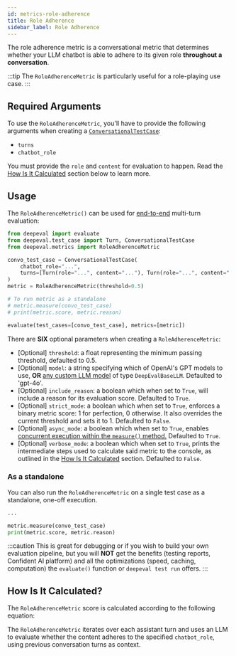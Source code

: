 ```yaml
---
id: metrics-role-adherence
title: Role Adherence
sidebar_label: Role Adherence
---
```


<head>
  <link
    rel="canonical"
    href="https://deepeval.com/docs/metrics-role-adherence"
  />
</head>


<MetricTagsDisplayer chatbot={true} referenceless={true} />

The role adherence metric is a conversational metric that determines whether your LLM chatbot is able to adhere to its given role **throughout a conversation**.

:::tip
The `RoleAdherenceMetric` is particularly useful for a role-playing use case.
:::

## Required Arguments

To use the `RoleAdherenceMetric`, you'll have to provide the following arguments when creating a [`ConversationalTestCase`](/docs/evaluation-test-cases#conversational-test-case):

- `turns`
- `chatbot_role`

You must provide the `role` and `content` for evaluation to happen. Read the [How Is It Calculated](#how-is-it-calculated) section below to learn more.

## Usage

The `RoleAdherenceMetric()` can be used for [end-to-end](/docs/evaluation-end-to-end-llm-evals) multi-turn evaluation:

```python
from deepeval import evaluate
from deepeval.test_case import Turn, ConversationalTestCase
from deepeval.metrics import RoleAdherenceMetric

convo_test_case = ConversationalTestCase(
    chatbot_role="...",
    turns=[Turn(role="...", content="..."), Turn(role="...", content="...")]
)
metric = RoleAdherenceMetric(threshold=0.5)

# To run metric as a standalone
# metric.measure(convo_test_case)
# print(metric.score, metric.reason)

evaluate(test_cases=[convo_test_case], metrics=[metric])
```

There are **SIX** optional parameters when creating a `RoleAdherenceMetric`:

- [Optional] `threshold`: a float representing the minimum passing threshold, defaulted to 0.5.
- [Optional] `model`: a string specifying which of OpenAI's GPT models to use, **OR** [any custom LLM model](/docs/metrics-introduction#using-a-custom-llm) of type `DeepEvalBaseLLM`. Defaulted to 'gpt-4o'.
- [Optional] `include_reason`: a boolean which when set to `True`, will include a reason for its evaluation score. Defaulted to `True`.
- [Optional] `strict_mode`: a boolean which when set to `True`, enforces a binary metric score: 1 for perfection, 0 otherwise. It also overrides the current threshold and sets it to 1. Defaulted to `False`.
- [Optional] `async_mode`: a boolean which when set to `True`, enables [concurrent execution within the `measure()` method.](/docs/metrics-introduction#measuring-metrics-in-async) Defaulted to `True`.
- [Optional] `verbose_mode`: a boolean which when set to `True`, prints the intermediate steps used to calculate said metric to the console, as outlined in the [How Is It Calculated](#how-is-it-calculated) section. Defaulted to `False`.

### As a standalone

You can also run the `RoleAdherenceMetric` on a single test case as a standalone, one-off execution.

```python
...

metric.measure(convo_test_case)
print(metric.score, metric.reason)
```

:::caution
This is great for debugging or if you wish to build your own evaluation pipeline, but you will **NOT** get the benefits (testing reports, Confident AI platform) and all the optimizations (speed, caching, computation) the `evaluate()` function or `deepeval test run` offers.
:::

## How Is It Calculated?

The `RoleAdherenceMetric` score is calculated according to the following equation:

<Equation formula="\text{Role Adherence} = \frac{\text{Number of Assistant Turns that Adhered to Chatbot Role in Conversation}}{\text{Total Number of Assistant Turns in Conversation}}" />

The `RoleAdherenceMetric` iterates over each assistant turn and uses an LLM to evaluate whether the content adheres to the specified `chatbot_role`, using previous conversation turns as context.